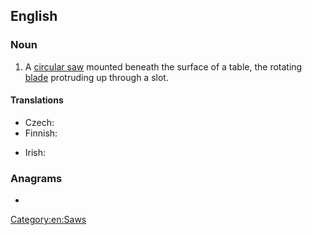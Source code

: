 ==English==
{{wikipedia}}

===Noun===
{{en-noun}}

# A [[circular saw]] mounted beneath the surface of a table, the rotating [[blade]] protruding up through a slot.
#: {{synonyms|en|bench saw|sawbench}}

====Translations====
{{trans-top|type of circular saw}}
* Czech: {{t+|cs|cirkulárka|f}}
* Finnish: {{t|fi|pöytäsaha}}
{{trans-mid}}
* Irish: {{t|ga|binse sáibh|m}}
{{trans-bottom}}

===Anagrams===
* {{anagrams|en|a=aabelstw|wastable}}

[[Category:en:Saws]]